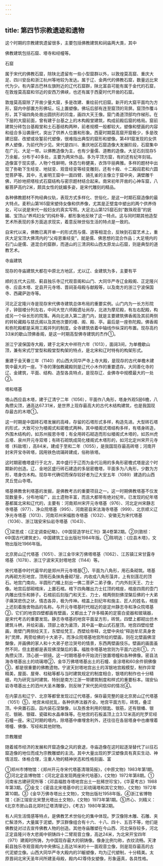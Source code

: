 ```yaml
---
---
---
```

title: 第四节宗教遗迹和遗物
---



这个时期的宗教建筑遗留很多，主要包括佛教建筑和祠庙两大类，其中

佛教建筑包括石窟、塔寺和经幢等。

石窟

属于宋代的佛教石窟，除陕北遗留有一些小型窟群以外，以敦煌莫高窟、重庆大足、四川安岳和浙江杭州等地较为发达。属于辽、金两代的佛教石窟，数量远比宋代为少。有内蒙古巴林左旗附近的辽代石窟群，陕北富县可能有属于金代的石窟，在敦煌莫高窟和邻近的安西万佛峡，也还有属于西夏时代开凿的石窟。

敦煌莫高窟除了开凿少量大窟，多是改建、重绘前代旧窟。新开的大窟平面均为方形，窟内中部置方形佛坛，坛上置塑像。佛坛后部有连至窟顶的背屏。窟顶作覆斗形，其下端四角处凿出圆拱形的凹龛，画四大天王像。窟门甬道顶部均作梯形。在下层的大窟前面，曾有建于台基之上的木构殿堂建筑，构成前殿后窟的格局。窟前建筑分砖包台基殿堂和土石基结构两种，前者规模一般都较大。塑像和壁画的内容和组合多沿袭唐代，突出了供养人位置和形象。西夏时期莫高窟开窟极少，多是改建旧窟、改塑或妆錾前代塑像，很难指出典型的窟形和塑像。第491窟发现的女供养人塑像，为前代所少见。宋代是四川、重庆地区石窟造像大发展阶段，石窟集中在广元、大足一带。以佛教造像为主，也有少量儒、道教的造像。大足石刻现存5万余躯，分布于40多处，主要为两宋作品，多为平顶方窟，有的还有纪年刻铭。造像富于现实感，人物个性鲜明，体态匀称健美，衣饰华丽典雅。多样的题材中出现了弥勒下生经变、地狱变、观音经变等经变雕刻，还有十殿、十二殿阎君和六圆觉菩萨等。其中，孔雀明王窟中一面四臂、骑孔雀的主像立于窟中央，满壁雕千佛，巧妙地把塔柱式石窟结构与密宗题材结合起来。南宋初年开凿的心神车窟，八躯菩萨高约2米，颇具女性的妩媚多姿，是宋代雕刻的精品。

各种佛教题材不拘经典仪轨，表现方式多样化、世俗化，是这一时期石窟造像的最大特点。麦积山第165窟宋塑侍女像和供养像，尤其是正壁龛中塑出的两个供养侍女，可以说是宋代一般妇女的真实写照。大足北山第125窟石刻“数珠观音”的妩媚、宝顶山“养鸡妇女”的纯朴等，都形象地反映了这一特点。这与同时期其他造型艺术所表现的多方面追求现实，着意反映世俗生活的特点是一致的。

自宋代以来，佛教已离开单一的形式而与儒、道等相混合，反映到石窟艺术上，重庆大足宝顶大佛湾内的“父母恩重经变”，就是儒、佛思想的混合作品；大足境内的石门山是儒、道混合的窟群，而道山的三清洞和山西太原龙山石窟，则是典型的道教艺术。

寺庙建筑

现存的寺庙建筑大都在中原北方地区，尤以辽、金建筑为多，主要有平

顺的五代大云院、蓟县独乐寺辽代观音阁和山门、大同华严寺辽金殿阁、正定隆兴寺、应县木塔、定县开元寺塔、晋祠圣母殿与献殿等，以及南方的浙江宁波保国寺、西藏萨迦寺等。

河北正定隆兴寺是现存宋代佛寺建筑总体布局的重要实例。山门内为一长方形院子，钟鼓楼分列左右，中间大觉六师殿遗址尚存，北进为摩尼殿，有左右配殿，构成另一个纵长形的院落。再向北进入第二道门内，就是主要建筑佛香阁及其前两侧的转轮藏殿与慈氏阁以及其他次要的楼、阁、殿、亭。最后是一座弥陀殿。佛香阁和弥陀殿都是采用三殿并列的制度。全寺建筑依着中轴线作纵深的布置。现存高约33米的歇山顶佛香阁，是这一时期高型佛寺建筑的杰作①。

浙江宁波保国寺大殿，建于北宋大中祥符六年（1013），面阔3间，为单檐歇山顶，兼有宋式厅堂型和殿堂型构架的特点，是北宋和辽时特有的构架形式。

重建于金天眷三年（1140）的山西大同华严寺上寺大殿，是现存的古代单檐木建筑中最大的一座。下寺的薄伽教藏殿则是辽代小木作的重要遗存。大同善化寺的辽、金建筑，平面、结构、造型各具特点，是现存辽、金佛寺中规模最大的一处②。

塔和塔基

塔山西应县木塔，建于辽清宁二年（1056），平面作八角形，塔身外观5层6檐，八角攒尖顶，通高达67.31米，是世界上现存最高大的古代木结构建筑，也是我国现存最古的木塔①。

这一时期是中国砖石塔发展的高峰，存留的石塔形式多样，构造先进。大型砖石塔的形式，大致可分为楼阁式和密檐式两种。其中楼阁式塔结构多样，有塔身砖造，外围木结构的，如苏州报恩寺塔；有全用砖石砌造而形似楼阁式木塔的，如苏州虎丘塔、泉州开元寺双塔；有砖石砌筑成简化楼阁式木塔形的，如河北定州宋开元寺塔（料敌塔），高84米，建成于至和二年（1055），是我国现存最高砖塔；河南开封宋开宝寺砖塔，因用铁色琉璃砖建成，俗称铁塔。

这时期密檐塔盛行于北方，其中盛行于辽而为金代沿用的多角形密檐式塔是这个时期新的创造。辽、金地区盛行砖石建造的多层密檐塔，平面多为八角形，少数为方形，塔身仿木构。现存年代确切而保存较好者为辽大安五年（1089）建造的山西灵丘觉山寺塔。

塔基佛教舍利塔基的发掘，是佛教考古的重要项目之一。这一时期佛教塔基不仅发现数量多，分布地域广，出土遗物丰富，而且大都带有绝对纪年。已发现的纪年塔基都属北宋和辽代的，主要有：河南郑州宋开元寺塔基（976）、河北定州宋静志寺塔基（977）、净众院塔基（995）、河南密县宋法海寺塔基（999）、北京顺义辽净光寺塔基（1013）、河南邓州宋福胜寺塔基（1032）、安徽无为宋代塔基（1036）、浙江瑞安宋仙岩寺塔基（1043）、

①梁思成：《正定调查纪略》，《中国营造学社汇刊》第4卷第2期。②刘敦桢：《中国古代建筑史》，中国建筑工业出版社1984年版。①陈明达：《应县木塔》，文物出版社1966年版。

北京房山辽代塔基（1051）、浙江金华宋万佛塔塔基（1062）、江苏镇江宋甘露寺塔基（1078）、浙江宁波宋天封塔地宫（1144）等。

宋代塔基中时代最早的是郑州开元寺塔基①，平面为八角形，用石条砌筑。塔基内再砌方形地宫，顶用石条抹角叠砌7层，内收成八角形藻井，上有刻莲花的顶石。地宫门南向，半圆形门楣上刻出一佛二菩萨二弟子像，门内外刻天王、力士像。地宫后部砌棺床，上置石棺。棺下四角雕出力士扛顶的棺座，棺座四周的壶门内雕出伎乐和狮子。石棺前后刻版门和天王、力士，棺两侧刻佛涅槃后佛的十大弟子痛哭悲伤之状，情态各异，极为传神。棺盖上刻纪年和施主、匠人的姓名，棺座上还刻着施舍物品的名称。与开元寺塔基时代相近的是定州静志寺和净众院塔基②，它们的地宫四壁都画有壁画，又都出土了许多精美的定窑白瓷器和玻璃器，是宋代考古的重要发现。静志寺塔基的地宫平面呈方形，砖筑，四壁上都砌出仿木建筑斗栱，并绘彩画，顶部上收为盝顶，其中盖一歇山式石屋顶。地宫四壁绘壁画，南壁门两侧绘天王，东壁绘梵王，西壁绘帝释，北壁中央绘“释迦牟尼真身舍利”灵牌，两旁绘佛的十大弟子。而净众院塔基地宫所绘的壁画，则在北壁画佛涅槃像，并画佛的家人和十大弟子悲泣哭号的情景，东西两壁画伎乐。壁画的画面虽然不同，但主题都是表现佛涅槃后的事。福胜寺塔基地宫则为平面六边形①，六角攒尖顶，顶心嵌一铜镜。这一时期塔基中开始流行放置塔幢和各种佛像。密县法海寺塔基出土的琉璃塔②，金华万佛塔塔基出土的石幢、金涂塔和60余件铜佛像③，都是很重要的佛教遗物。宁波天封塔地宫出土的浑银地宫殿模型，制作异常精美，屋面、屋脊、柱础等都与当时建筑规定的制度相合，银塔的制作也十分精细，均为研究当时建筑、特别是南方江浙一带建筑制度和样式的重要标本。瑞安仙岩寺塔基出土的泗州大圣木雕像，则反映了宋代民间信仰的情况④。

在内蒙古和辽宁、北京等都曾发现过辽代塔基，保存最完整的是北京房山辽代塔基（1051）⑤，地宫未经扰乱，各种供养法器齐全。地宫平面方形，砖筑，叠涩顶。中央置石函，函内装石涅槃像，以及拣舍利用的银匙、银筋，还有银幡、银花、银碗、银碟、瓷碟和水晶串珠等。在地宫的石板盖顶上立3.12米高的陀罗尼经石幢一座。宋辽时期的塔内，除塔基中瘗埋舍利外，还往往在各层塔身中也瘗埋着塔幢、佛像、写经和其他财物。

宗教雕塑

随着城市经济的发展和开窟造像之风的衰退，寺庙造像在这时起逐渐替代了以往石窟造像的地位而成为宗教雕塑的主流。其中大量出现的罗汉塑像具有真实生动、神情活现、体格合理，注重人物的精神状态和性格刻画、富

①郑州市博物馆：《郑州开元寺宋代塔基清理简报》，《中原文物》1983年第1期。②河北定县博物馆：《河北定县发现两座宋代培基》，《文物》1972年第8期。①河南省古建研究所等：《邓县福胜寺塔地宫出土一批稀世珍宝》，《华夏考古》1988年第3期。②金戈：《密县北宋塔基中的三彩琉璃塔和其它文物》，《文物》1972年第10期。③《金华万佛寺塔出土文物》，文物出版社1958年版。④浙江省博物馆：《浙江瑞安北宋慧光塔出土文物》，《文物》1973年第1期。⑤齐心、刘精义：《北京市房山县北郑村辽塔清理记》，《考古》1980年第2期。

有人间生活情感等特点，是佛教艺术世俗化的集中体现。罗汉像除木雕、石雕、夹纻髹漆外，大量属于泥塑。罗汉群像组合有十六、十八、四十、五百不等，他们是佛教徒对过去宣传佛教人物的创造。其他寺庙雕塑在今山西、河北保存较多，河北正定县隆兴寺大悲阁中铜铸四十二臂观音立像，高达24米，为北宋开宝四年（971）建阁时所铸，为中国现存最大的铜铸像。像身比例匀称，衣纹流畅。天津蓟县独乐寺观音阁内中央佛坛上高达16米的十一面观音立像，则是现存最高的古代泥塑立像。山西大同华严寺大殿内的31躯塑像，均为辽代塑制，十分精美。太原晋祠北宋天圣年间所建圣母殿，殿内42尊侍女塑像，形象逼真，各具性格。
